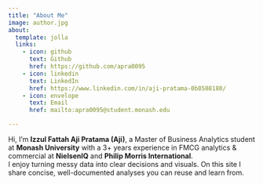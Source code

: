 ```yaml
---
title: "About Me"
image: author.jpg
about:
  template: jolla
  links:
    - icon: github
      text: Github
      href: https://github.com/apra0095
    - icon: linkedin
      text: LinkedIn
      href: https://www.linkedin.com/in/aji-pratama-0b8508180/
    - icon: envelope
      text: Email
      href: mailto:apra0095@student.monash.edu

---
```


Hi, I’m **Izzul Fattah Aji Pratama (Aji)**, a Master of Business Analytics student at **Monash University** with a 3+ years experience in FMCG analytics & commercial at **NielsenIQ** and **Philip Morris International**.  
I enjoy turning messy data into clear decisions and visuals. On this site I share concise, well-documented analyses you can reuse and learn from.
